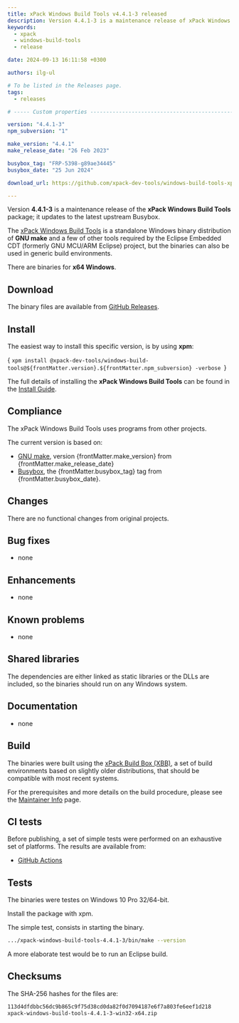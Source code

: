 ```yaml
---
title: xPack Windows Build Tools v4.4.1-3 released
description: Version 4.4.1-3 is a maintenance release of xPack Windows Build Tools.
keywords:
  - xpack
  - windows-build-tools
  - release

date: 2024-09-13 16:11:58 +0300

authors: ilg-ul

# To be listed in the Releases page.
tags:
  - releases

# ----- Custom properties -----------------------------------------------------

version: "4.4.1-3"
npm_subversion: "1"

make_version: "4.4.1"
make_release_date: "26 Feb 2023"

busybox_tag: "FRP-5398-g89ae34445"
busybox_date: "25 Jun 2024"

download_url: https://github.com/xpack-dev-tools/windows-build-tools-xpack/releases/tag/v4.4.1-3/

---
```




Version **4.4.1-3** is a maintenance release of the **xPack Windows Build Tools** package; it updates to the latest upstream Busybox.

<!-- truncate -->

<PageMetadata title={frontMatter.seo_title} />

The [xPack Windows Build Tools](https://xpack-dev-tools.github.io/windows-build-tools-xpack/)
is a standalone Windows binary distribution of
**GNU make** and a few of other tools required by the Eclipse Embedded CDT
(formerly GNU MCU/ARM Eclipse) project, but the binaries can also be used in
generic build environments.

There are binaries for **x64 Windows**.

## Download

The binary files are available from <a href={frontMatter.download_url}>GitHub Releases</a>.

<Prerequisites/>

## Install

The easiest way to install this specific version, is by using **xpm**:

<CodeBlock language="console"> {
`xpm install @xpack-dev-tools/windows-build-tools@${frontMatter.version}.${frontMatter.npm_subversion} -verbose
`} </CodeBlock>

The full details of installing the **xPack Windows Build Tools**
can be found in the [Install Guide](/docs/install/).

## Compliance

The xPack Windows Build Tools uses programs from other projects.

The current version is based on:

- [GNU make](https://ftpmirror.gnu.org/make/), version {frontMatter.make_version} from {frontMatter.make_release_date}
- [Busybox](https://github.com/rmyorston/busybox-w32), the {frontMatter.busybox_tag}
tag from {frontMatter.busybox_date}.

## Changes

There are no functional changes from original projects.

## Bug fixes

- none

## Enhancements

- none

## Known problems

- none

## Shared libraries

The dependencies are either linked as static libraries or the
DLLs are included, so the binaries should run on any Windows system.

## Documentation

- none

## Build

The binaries were built using the
[xPack Build Box (XBB)](https://xpack.github.io/xbb/), a set
of build environments based on slightly older distributions, that should be
compatible with most recent systems.

For the prerequisites and more details on the build procedure, please see the
[Maintainer Info](/docs/maintainer/) page.

## CI tests

Before publishing, a set of simple tests were performed on an exhaustive
set of platforms. The results are available from:

- [GitHub Actions](https://github.com/xpack-dev-tools/windows-build-tools-xpack/actions/)

## Tests

The binaries were testes on Windows 10 Pro 32/64-bit.

Install the package with xpm.

The simple test, consists in starting the binary.

```sh
.../xpack-windows-build-tools-4.4.1-3/bin/make --version
```

A more elaborate test would be to run an Eclipse build.

## Checksums

The SHA-256 hashes for the files are:

```txt
113d4dfdbbc56dc9b865c9f75d38cd0da82f0d7094187e6f7a803fe6eef1d218
xpack-windows-build-tools-4.4.1-3-win32-x64.zip

```

<DeprecationNotices/>

<DownloadAnalytics version={frontMatter.version}/>
